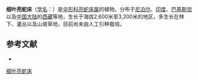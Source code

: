 {{NoteTA|G1=LS}}
{{Speciesbox
| name = 细叶亮蛇床
| status = 
| status_system = 
| image =
| genus = Selinum
| species = candollei
| authority = DC.
}}

'''细叶亮蛇床'''（[[学名|学名]]：{{lang|la|''Selinum candollei''}}）是[[伞形科|伞形科]][[亮蛇床属|亮蛇床属]]的植物。分布于[[尼泊尔|尼泊尔]]、[[印度|印度]]、[[巴基斯坦|巴基斯坦]]以及[[中国大陆|中国大陆]]的[[西藏|西藏]]等地，生长于海拔2,600米至3,200米的地区，多生长在林下、灌丛以及山坡草地，目前尚未由人工引种栽培。

== 参考文献 ==
<div class="references-small">
* {{cite web| url =http://www.bioinfo.cn/db05/KmzwSpecies.php?action=view&id=23102| title =细叶亮蛇床| work =《中国高等植物数据库全库》| publisher =中国科学院微生物研究所| author =昆明植物研究所| accessdate =2009-02-26| deadurl =yes| archiveurl =https://web.archive.org/web/20160305105953/http://www.bioinfo.cn/db05/KmzwSpecies.php?action=view&id=23102| archivedate =2016-03-05}}
</div>
{{Taxonbar|from=Q15232595}}

[[Category:亮蛇床属|细叶亮蛇床]]


{{Apiales-stub}}